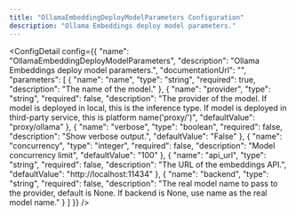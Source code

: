 ```yaml
---
title: "OllamaEmbeddingDeployModelParameters Configuration"
description: "Ollama Embeddings deploy model parameters."
---
```



<ConfigDetail config={{
  "name": "OllamaEmbeddingDeployModelParameters",
  "description": "Ollama Embeddings deploy model parameters.",
  "documentationUrl": "",
  "parameters": [
    {
      "name": "name",
      "type": "string",
      "required": true,
      "description": "The name of the model."
    },
    {
      "name": "provider",
      "type": "string",
      "required": false,
      "description": "The provider of the model. If model is deployed in local, this is the inference type. If model is deployed in third-party service, this is platform name('proxy/<platform>')",
      "defaultValue": "proxy/ollama"
    },
    {
      "name": "verbose",
      "type": "boolean",
      "required": false,
      "description": "Show verbose output.",
      "defaultValue": "False"
    },
    {
      "name": "concurrency",
      "type": "integer",
      "required": false,
      "description": "Model concurrency limit",
      "defaultValue": "100"
    },
    {
      "name": "api_url",
      "type": "string",
      "required": false,
      "description": "The URL of the embeddings API.",
      "defaultValue": "http://localhost:11434"
    },
    {
      "name": "backend",
      "type": "string",
      "required": false,
      "description": "The real model name to pass to the provider, default is None. If backend is None, use name as the real model name."
    }
  ]
}} />


